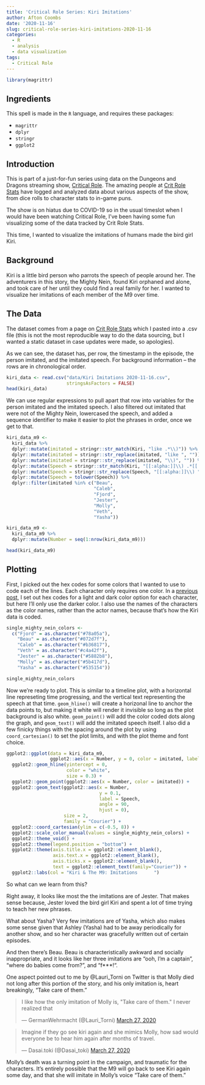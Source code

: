 ```yaml
---
title: 'Critical Role Series: Kiri Imitations'
author: Afton Coombs
date: '2020-11-16'
slug: critical-role-series-kiri-imitations-2020-11-16
categories:
  - R
  - analysis
  - data visualization
tags:
  - Critical Role
---
```


```r
library(magrittr)
```

## Ingredients

This spell is made in the `R` language, and requires these packages:

- `magrittr`
- `dplyr`
- `stringr`
- `ggplot2`


## Introduction

This is part of a just-for-fun series using data on the Dungeons and Dragons streaming show, 
<a href = "https://critrole.com/">Critical Role</a>. The amazing people at <a href = "https://www.critrolestats.com/">Crit Role Stats</a> have logged and analyzed 
data about various aspects of the show, from dice rolls to character stats to in-game puns. 

The show is on hiatus due to COVID-19 so in the usual timeslot when I would have been watching Critical Role,
I've been having some fun visualizing some of the data tracked by Crit Role Stats.

This time, I wanted to visualize the imitations of humans made the bird girl Kiri.

## Background

Kiri is a little bird person who parrots the speech of people around her. The adventurers in this story, the Mighty Nein, found Kiri orphaned and alone, and took care of her until they could find a real family for her. I wanted to visualize her imitations of each member of the M9 over time.

## The Data

The dataset comes from a page on <a href = "https://www.critrolestats.com/kiri-imitations">Crit Role Stats</a>
which I pasted into a .csv file (this is not the most reproducible way to do the data sourcing, but I wanted
a static dataset in case updates were made, so apologies).

As we can see, the dataset has, per row, the timestamp in the episode, the person imitated, and the 
imitated speech. For background information -- the rows are in chronological order.

```r
kiri_data <- read.csv("data/Kiri Imitations 2020-11-16.csv",
                      stringsAsFactors = FALSE)
head(kiri_data)
```

We can use regular expressions to pull apart that row into variables for the person imitated and the imitated 
speech. I also filtered out imitated that were not of the Mighty Nein, lowercased the speech, and added a sequence identifier to make it easier to plot the phrases in order, once we get to that.

```r
kiri_data_m9 <-
  kiri_data %>%
  dplyr::mutate(imitated = stringr::str_match(Kiri, "like .*\\)")) %>%
  dplyr::mutate(imitated = stringr::str_replace(imitated, "like ", "")) %>%
  dplyr::mutate(imitated = stringr::str_replace(imitated, "\\)", "")) %>%
  dplyr::mutate(Speech = stringr::str_match(Kiri, "[[:alpha:]]\\) .*[[:punct:]]$")) %>%
  dplyr::mutate(Speech = stringr::str_replace(Speech, "[[:alpha:]]\\) ", "")) %>%
  dplyr::mutate(Speech = tolower(Speech)) %>%
  dplyr::filter(imitated %in% c("Beau",
                                "Caleb",
                                "Fjord",
                                "Jester",
                                "Molly",
                                "Veth",
                                "Yasha"))

kiri_data_m9 <-
  kiri_data_m9 %>%
  dplyr::mutate(Number = seq(1:nrow(kiri_data_m9)))

head(kiri_data_m9)
```

## Plotting

First, I picked out the hex codes for some colors that I wanted to use to code each of the lines. Each character only requires one color. In a <a href = "https://www.stepsandspells.com/spellbook/critical-role-series-attendance/">previous post</a>, I set out hex codes for a light and dark color option
for each character, but here I'll only use the darker color. I also use the names of the characters as the
color names, rather than the actor names, because that's how the Kiri data is coded.

```r
single_mighty_nein_colors <-
  c("Fjord" = as.character("#78a05a"),
    "Beau" = as.character("#072d7f"),
    "Caleb" = as.character("#b36817"),
    "Veth" = as.character("#c4a42f"),
    "Jester" = as.character("#5882b8"),
    "Molly" = as.character("#5b417d"),
    "Yasha" = as.character("#535154"))

single_mighty_nein_colors
```

Now we're ready to plot. This is similar to a timeline plot, with a horizontal line represeting time
progressing, and the vertical text representing the speech at that time. `geom_hline()` will create 
a horizonal line to anchor the data points to, but making it white will render it invisible so long
as the plot background is also white. `geom_point()` will add the color coded dots along the graph, 
and `geom_text()` will add the imitated speech itself. I also did a few finicky things with the spacing around the plot by using `coord_cartesian()` to set the plot limits, and with the plot theme and font choice.

```r
ggplot2::ggplot(data = kiri_data_m9,
                ggplot2::aes(x = Number, y = 0, color = imitated, label = Speech)) +
  ggplot2::geom_hline(yintercept = 0,
                      color = "white",
                      size = 0.3) +
  ggplot2::geom_point(ggplot2::aes(x = Number, color = imitated)) +
  ggplot2::geom_text(ggplot2::aes(x = Number, 
                                  y = 0.1, 
                                  label = Speech, 
                                  angle = 90, 
                                  hjust = 0), 
                     size = 2, 
                     family = "Courier") +
  ggplot2::coord_cartesian(ylim = c(-0.5, 8)) +
  ggplot2::scale_color_manual(values = single_mighty_nein_colors) +
  ggplot2::theme_void() +
  ggplot2::theme(legend.position = "bottom") +
  ggplot2::theme(axis.title.x = ggplot2::element_blank(),
                 axis.text.x = ggplot2::element_blank(),
                 axis.ticks.x = ggplot2::element_blank(),
                 text = ggplot2::element_text(family="Courier")) +
  ggplot2::labs(col = "Kiri & The M9: Imitations      ") 
```

So what can we learn from this? 

Right away, it looks like most the the imitations are of Jester. That makes sense
because, Jester loved the bird girl Kiri and spent a lot of time trying to teach her new phrases. 

What about Yasha? Very few imitations are of Yasha, which also makes some sense given that Ashley (Yasha) had to be away periodically for another show, and so her character was gracefully written out of certain episodes.

And then there's Beau. Beau is characteristically awkward and socially inappropriate, and it looks like her three imitations are "ooh, I'm a captain", "where do babies come from?", and "f***!".

One aspect pointed out to me by @Lauri_Torni on Twitter is that Molly died not long after this portion of the story, and his only imitation is, heart breakingly, "Take care of them."

<blockquote class="twitter-tweet"><p lang="en" dir="ltr">I like how the only imitation of Molly is, &quot;Take care of them.&quot; I never realized that</p>&mdash; GermanWehrmacht (@Lauri_Torni) <a href="https://twitter.com/Lauri_Torni/status/1243424603067674624?ref_src=twsrc%5Etfw">March 27, 2020</a></blockquote> <script async src="https://platform.twitter.com/widgets.js" charset="utf-8"></script>

<blockquote class="twitter-tweet"><p lang="en" dir="ltr">Imagine if they go see kiri again and she mimics Molly, how sad would everyone be to hear him again after months of travel.</p>&mdash; Dasai.toki (@Dasai_toki) <a href="https://twitter.com/Dasai_toki/status/1243577755276582912?ref_src=twsrc%5Etfw">March 27, 2020</a></blockquote> <script async src="https://platform.twitter.com/widgets.js" charset="utf-8"></script>

Molly's death was a turning point in the campaign, and traumatic for the characters. It's entirely possible that the M9 will go back to see Kiri again some day, and that she will imitate in Molly's voice "Take care of them."
